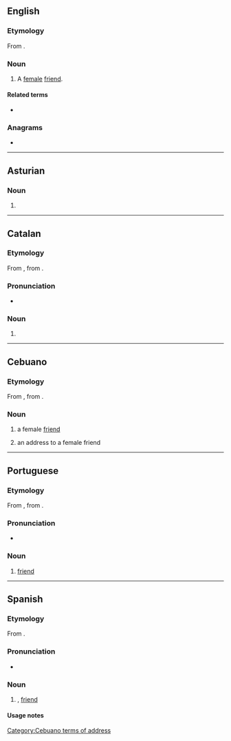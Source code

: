 {{also|amigá}}
==English==

===Etymology===
From {{bor|en|es|amiga||female friend}}.

===Noun===
{{en-noun}}

# {{lb|en|Latin American}} A [[female]] [[friend]].

====Related terms====
* {{l|en|amigo}}

===Anagrams===
* {{anagrams|en|agami}}

----

==Asturian==

===Noun===
{{ast-noun|f|amigues}}

# {{feminine noun of|amigu|lang=ast}}

----

==Catalan==

===Etymology===
From {{inh|ca|pro|-}}, from {{inh|ca|la|amīca}}.

===Pronunciation===
* {{ca-IPA}}

===Noun===
{{ca-noun|f}}

# {{feminine noun of|amic|lang=ca}}

----

==Cebuano==

===Etymology===
From {{etyl|es|ceb}} {{m|es|amiga||female friend}}, from {{etyl|la|ceb}} {{m|la|amīca}}.

===Noun===
{{head|ceb|noun}}

# a female [[friend]]
# {{lb|ceb|obsolete}} an address to a female friend

{{topics|ceb|Female|People}}

[[Category:Cebuano terms of address]]

----

==Portuguese==

===Etymology===
From {{inh|pt|roa-opt|amiga}}, from {{inh|pt|la|amīca}}.

===Pronunciation===
* {{a|PT}} {{IPA|/ɐˈmiɣɐ/|lang=pt}}

===Noun===
{{pt-noun|f}}

# [[friend]]

----

==Spanish==

===Etymology===
From {{inh|es|la|amīca}}.

===Pronunciation===
* {{es-IPA}}

===Noun===
{{es-noun|f|m=amigo}}

# {{feminine noun of|amigo|lang=es}}, [[friend]]

====Usage notes====
{{es-note-noun-mf|amigo}}